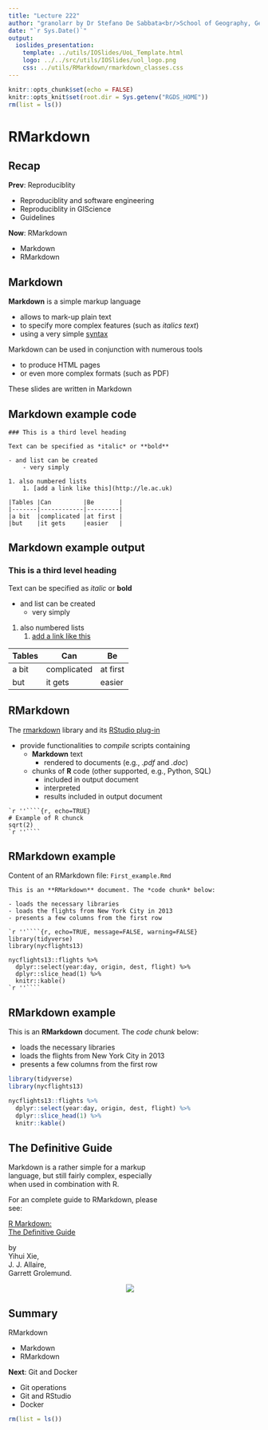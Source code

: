 ```yaml
---
title: "Lecture 222"
author: "granolarr by Dr Stefano De Sabbata<br/>School of Geography, Geology, and the Env.<br/>University of Leicester<br/><a href=\"https://github.com/sdesabbata/granolarr\">github.com/sdesabbata/granolarr</a><br/><a href=\"mailto:s.desabbata@le.ac.uk\">s.desabbata&commat;le.ac.uk</a> &vert; <a href=\"https://twitter.com/maps4thought\">&commat;maps4thought</a><br/>licensed under <a href=\"https://www.gnu.org/licenses/gpl-3.0.html\">GNU GPL v3.0</a>"
date: "`r Sys.Date()`"
output:
  ioslides_presentation:
    template: ../utils/IOSlides/UoL_Template.html
    logo: ../../src/utils/IOSlides/uol_logo.png
    css: ../utils/RMarkdown/rmarkdown_classes.css
---
```


```r
knitr::opts_chunk$set(echo = FALSE)
knitr::opts_knit$set(root.dir = Sys.getenv("RGDS_HOME"))
rm(list = ls())
```



# RMarkdown



## Recap

**Prev**: Reproduciblity

- Reproduciblity and software engineering
- Reproduciblity in GIScience
- Guidelines

**Now**: RMarkdown

- Markdown
- RMarkdown



## Markdown

**Markdown** is a simple markup language

- allows to mark-up plain text 
- to specify more complex features (such as *italics text*)
- using a very simple [syntax](https://daringfireball.net/projects/markdown/syntax)

Markdown can be used in conjunction with numerous tools

- to produce HTML pages
- or even more complex formats (such as PDF)

These slides are written in Markdown



## Markdown example code

```
### This is a third level heading

Text can be specified as *italic* or **bold**

- and list can be created
    - very simply

1. also numbered lists
    1. [add a link like this](http://le.ac.uk)

|Tables |Can         |Be       |
|-------|------------|---------|
|a bit  |complicated |at first |
|but    |it gets     |easier   |
```



## Markdown example output

### This is a third level heading

Text can be specified as *italic* or **bold**

- and list can be created
    - very simply

1. also numbered lists
    1. [add a link like this](http://le.ac.uk)

|Tables |Can         |Be       |
|-------|------------|---------|
|a bit  |complicated |at first |
|but    |it gets     |easier   |



## RMarkdown

The [rmarkdown](https://rmarkdown.rstudio.com/docs/) library and its [RStudio plug-in](https://rmarkdown.rstudio.com/)

- provide functionalities to *compile* scripts containing
  - **Markdown** text
    - rendered to documents (e.g., *.pdf* and *.doc*)
  - chunks of **R** code (other supported, e.g., Python, SQL)
    - included in output document
    - interpreted
    - results included in output document

````
`r ''````{r, echo=TRUE}
# Example of R chunck
sqrt(2)
`r ''````
````


## RMarkdown example

Content of an RMarkdown file: `First_example.Rmd`

````
This is an **RMarkdown** document. The *code chunk* below:

- loads the necessary libraries
- loads the flights from New York City in 2013
- presents a few columns from the first row

`r ''````{r, echo=TRUE, message=FALSE, warning=FALSE}
library(tidyverse)
library(nycflights13)

nycflights13::flights %>% 
  dplyr::select(year:day, origin, dest, flight) %>%
  dplyr::slice_head(1) %>% 
  knitr::kable()
`r ''````
````


## RMarkdown example

This is an **RMarkdown** document. The *code chunk* below:

- loads the necessary libraries
- loads the flights from New York City in 2013
- presents a few columns from the first row

```r
library(tidyverse)
library(nycflights13)

nycflights13::flights %>% 
  dplyr::select(year:day, origin, dest, flight) %>%
  dplyr::slice_head(1) %>% 
  knitr::kable()
```


## The Definitive Guide

:::::: {.cols data-latex=""}
::: {.col style="width: 60%;" data-latex="{0.5\textwidth}"}

Markdown is a rather simple for a markup language, but still fairly complex, especially when used in combination with R.

For an complete guide to RMarkdown, please see:

[R Markdown:<br/>The Definitive Guide](https://bookdown.org/yihui/rmarkdown/) 

by<br/>
Yihui Xie,<br/>
J. J. Allaire,<br/>
Garrett Grolemund.

:::
::: {.col style="width: 50%; text-align: right;" data-latex="{0.5\textwidth}"}

![](https://bookdown.org/yihui/rmarkdown/images/cover.png)

:::
::::::

## Summary

RMarkdown

- Markdown
- RMarkdown

**Next**: Git and Docker

- Git operations
- Git and RStudio
- Docker

```r
rm(list = ls())
```
